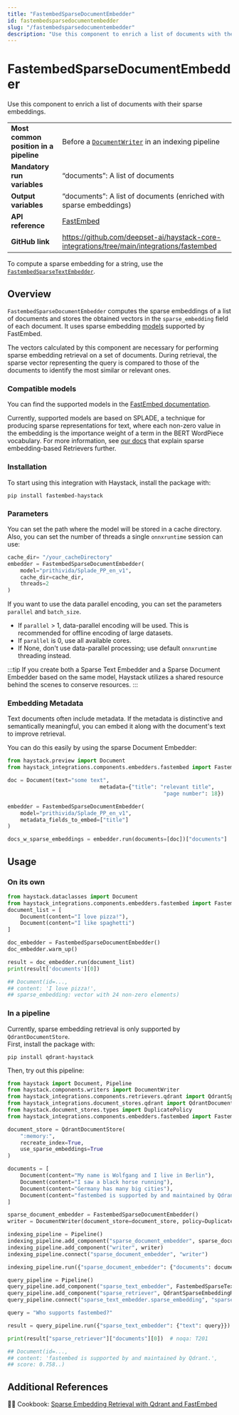 ```yaml
---
title: "FastembedSparseDocumentEmbedder"
id: fastembedsparsedocumentembedder
slug: "/fastembedsparsedocumentembedder"
description: "Use this component to enrich a list of documents with their sparse embeddings."
---
```


# FastembedSparseDocumentEmbedder

Use this component to enrich a list of documents with their sparse embeddings.

|  |  |
| --- | --- |
| **Most common position in a pipeline** | Before a [`DocumentWriter`](../writers/documentwriter.mdx)  in an indexing pipeline                  |
| **Mandatory run variables**            | “documents”: A list of documents                                                            |
| **Output variables**                   | “documents”: A list of documents (enriched with sparse embeddings)                          |
| **API reference**                      | [FastEmbed](/reference/fastembed-embedders)                                                        |
| **GitHub link**                        | https://github.com/deepset-ai/haystack-core-integrations/tree/main/integrations/fastembed |

To compute a sparse embedding for a string, use the [`FastembedSparseTextEmbedder`](fastembedsparsetextembedder.mdx).

## Overview

`FastembedSparseDocumentEmbedder` computes the sparse embeddings of a list of documents and stores the obtained vectors in the `sparse_embedding` field of each document. It uses sparse embedding [models](https://qdrant.github.io/fastembed/examples/Supported_Models/#supported-sparse-text-embedding-models) supported by FastEmbed.

The vectors calculated by this component are necessary for performing sparse embedding retrieval on a set of documents. During retrieval, the sparse vector representing the query is compared to those of the documents to identify the most similar or relevant ones.

### Compatible models

You can find the supported models in the [FastEmbed documentation](https://qdrant.github.io/fastembed/examples/Supported_Models/#supported-sparse-text-embedding-models).

Currently, supported models are based on SPLADE, a technique for producing sparse representations for text, where each non-zero value in the embedding is the importance weight of a term in the BERT WordPiece vocabulary. For more information, see [our docs](../retrievers.mdx#sparse-embedding-based-retrievers) that explain sparse embedding-based Retrievers further.

### Installation

To start using this integration with Haystack, install the package with:

```shell
pip install fastembed-haystack
```

### Parameters

You can set the path where the model will be stored in a cache directory. Also, you can set the number of threads a single `onnxruntime` session can use:

```python
cache_dir= "/your_cacheDirectory"
embedder = FastembedSparseDocumentEmbedder(
	model="prithivida/Splade_PP_en_v1",
	cache_dir=cache_dir,
	threads=2
)
```

If you want to use the data parallel encoding, you can set the parameters `parallel` and  `batch_size`.

- If `parallel` > 1, data-parallel encoding will be used. This is recommended for offline encoding of large datasets.
- If `parallel` is 0, use all available cores.
- If None, don't use data-parallel processing; use default `onnxruntime` threading instead.

:::tip
If you create both a Sparse Text Embedder and a Sparse Document Embedder based on the same model, Haystack utilizes a shared resource behind the scenes to conserve resources.
:::

### Embedding Metadata

Text documents often include metadata. If the metadata is distinctive and semantically meaningful, you can embed it along with the document's text to improve retrieval.

You can do this easily by using the sparse Document Embedder:

```python
from haystack.preview import Document
from haystack_integrations.components.embedders.fastembed import FastembedSparseDocumentEmbedder

doc = Document(text="some text",
							 metadata={"title": "relevant title",
												 "page number": 18})

embedder = FastembedSparseDocumentEmbedder(
	model="prithivida/Splade_PP_en_v1",
	metadata_fields_to_embed=["title"]
)

docs_w_sparse_embeddings = embedder.run(documents=[doc])["documents"]
```

## Usage

### On its own

```python
from haystack.dataclasses import Document
from haystack_integrations.components.embedders.fastembed import FastembedSparseDocumentEmbedder
document_list = [
	Document(content="I love pizza!"), 
	Document(content="I like spaghetti")
]

doc_embedder = FastembedSparseDocumentEmbedder()
doc_embedder.warm_up()

result = doc_embedder.run(document_list)
print(result['documents'][0])

## Document(id=...,
## content: 'I love pizza!',
## sparse_embedding: vector with 24 non-zero elements)
```

### In a pipeline

Currently, sparse embedding retrieval is only supported by `QdrantDocumentStore`.  
First, install the package with:

```shell
pip install qdrant-haystack
```

Then, try out this pipeline:

```python
from haystack import Document, Pipeline
from haystack.components.writers import DocumentWriter
from haystack_integrations.components.retrievers.qdrant import QdrantSparseEmbeddingRetriever
from haystack_integrations.document_stores.qdrant import QdrantDocumentStore
from haystack.document_stores.types import DuplicatePolicy
from haystack_integrations.components.embedders.fastembed import FastembedDocumentEmbedder, FastembedTextEmbedder

document_store = QdrantDocumentStore(
    ":memory:",
    recreate_index=True,
    use_sparse_embeddings=True
)

documents = [
    Document(content="My name is Wolfgang and I live in Berlin"),
    Document(content="I saw a black horse running"),
    Document(content="Germany has many big cities"),
    Document(content="fastembed is supported by and maintained by Qdrant."),
]

sparse_document_embedder = FastembedSparseDocumentEmbedder()
writer = DocumentWriter(document_store=document_store, policy=DuplicatePolicy.OVERWRITE)

indexing_pipeline = Pipeline()
indexing_pipeline.add_component("sparse_document_embedder", sparse_document_embedder)
indexing_pipeline.add_component("writer", writer)
indexing_pipeline.connect("sparse_document_embedder", "writer")

indexing_pipeline.run({"sparse_document_embedder": {"documents": documents}})

query_pipeline = Pipeline()
query_pipeline.add_component("sparse_text_embedder", FastembedSparseTextEmbedder())
query_pipeline.add_component("sparse_retriever", QdrantSparseEmbeddingRetriever(document_store=document_store))
query_pipeline.connect("sparse_text_embedder.sparse_embedding", "sparse_retriever.query_sparse_embedding")

query = "Who supports fastembed?"

result = query_pipeline.run({"sparse_text_embedder": {"text": query}})

print(result["sparse_retriever"]["documents"][0])  # noqa: T201

## Document(id=...,
## content: 'fastembed is supported by and maintained by Qdrant.',
## score: 0.758..)
```

## Additional References

:cook: Cookbook: [Sparse Embedding Retrieval with Qdrant and FastEmbed](https://haystack.deepset.ai/cookbook/sparse_embedding_retrieval)